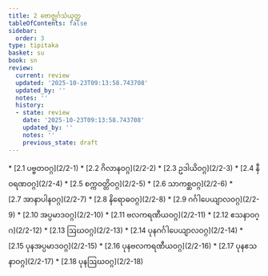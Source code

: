 ```yaml
---
title: 2 ဗောဇ္ဈင်္ဂသံယုတ္တ
tableOfContents: false
sidebar:
  order: 3
type: tipitaka
basket: su
book: sn
review:
  current: review
  updated: '2025-10-23T09:13:58.743708'
  updated_by: ''
  notes: ''
  history:
  - state: review
    date: '2025-10-23T09:13:58.743708'
    updated_by: ''
    notes: ''
    previous_state: draft
---
```



<ReviewStatus review={frontmatter.review} showDetails={true} />

<HypothesisAnnotation frontmatter={frontmatter} />

<DynamicBreadcrumb />



<TableOfContents book="sn" section="2">
* [2.1 ပဗ္ဗတဝဂ္ဂ](2/2-1)
* [2.2 ဂိလာနဝဂ္ဂ](2/2-2)
* [2.3 ဥဒါယိဝဂ္ဂ](2/2-3)
* [2.4 နီဝရဏဝဂ္ဂ](2/2-4)
* [2.5 စက္ကဝတ္တိဝဂ္ဂ](2/2-5)
* [2.6 သာကစ္ဆဝဂ္ဂ](2/2-6)
* [2.7 အာနာပါနဝဂ္ဂ](2/2-7)
* [2.8 နိရောဓဝဂ္ဂ](2/2-8)
* [2.9 ဂင်္ဂါပေယျာလဝဂ္ဂ](2/2-9)
* [2.10 အပ္ပမာဒဝဂ္ဂ](2/2-10)
* [2.11 ဗလကရဏီယဝဂ္ဂ](2/2-11)
* [2.12 ဧသနာဝဂ္ဂ](2/2-12)
* [2.13 ဩဃဝဂ္ဂ](2/2-13)
* [2.14 ပုနဂင်္ဂါပေယျာလဝဂ္ဂ](2/2-14)
* [2.15 ပုနအပ္ပမာဒဝဂ္ဂ](2/2-15)
* [2.16 ပုနဗလကရဏီယဝဂ္ဂ](2/2-16)
* [2.17 ပုနဧသနာဝဂ္ဂ](2/2-17)
* [2.18 ပုနဩဃဝဂ္ဂ](2/2-18)
</TableOfContents>